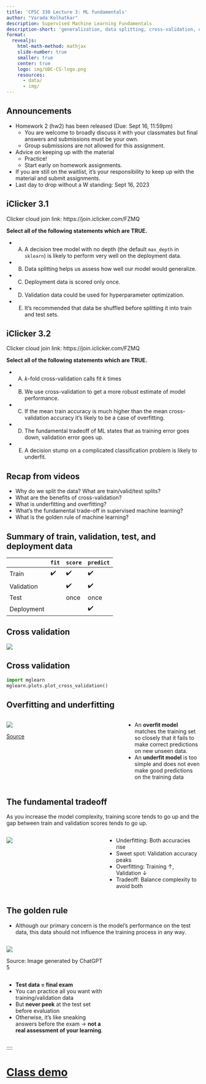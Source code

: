 ```yaml
---
title: 'CPSC 330 Lecture 3: ML fundamentals'
author: "Varada Kolhatkar"
description: Supervised Machine Learning Fundamentals
description-short: 'generalization, data splitting, cross-validation, overfitting, underfitting, the fundamental tradeoff, the golden rule'
format:
  revealjs:
    html-math-method: mathjax
    slide-number: true
    smaller: true
    center: true
    logo: img/UBC-CS-logo.png
    resources:
      - data/
      - img/
---
```


## Announcements 

- Homework 2 (hw2) has been released (Due: Sept 16, 11:59pm)
  - You are welcome to broadly discuss it with your classmates but final answers and submissions must be your own.
  - Group submissions are not allowed for this assignment.
- Advice on keeping up with the material
  - Practice!
  - Start early on homework assignments.
- If you are still on the waitlist, it's your responsibility to keep up with the material and submit assignments.
- Last day to drop without a W standing: Sept 16, 2023


## iClicker 3.1

Clicker cloud join link: https://join.iclicker.com/FZMQ

**Select all of the following statements which are TRUE.**

- (A) A decision tree model with no depth (the default `max_depth` in `sklearn`) is likely to perform very well on the deployment data.
- (B) Data splitting helps us assess how well our model would generalize.
- (C) Deployment data is scored only once.
- (D) Validation data could be used for hyperparameter optimization.
- (E) It’s recommended that data be shuffled before splitting it into train and test sets.


## iClicker 3.2

Clicker cloud join link: https://join.iclicker.com/FZMQ

**Select all of the following statements which are TRUE.**

- (A) $k$-fold cross-validation calls fit $k$ times
- (B) We use cross-validation to get a more robust estimate of model performance.
- (C) If the mean train accuracy is much higher than the mean cross-validation accuracy it's likely to be a case of overfitting.
- (D) The fundamental tradeoff of ML states that as training error goes down, validation error goes up.
- (E) A decision stump on a complicated classification problem is likely to underfit.

## Recap from videos 
- Why do we split the data? What are train/valid/test splits? 
- What are the benefits of cross-validation?
- What is underfitting and overfitting? 
- What’s the fundamental trade-off in supervised machine learning?
- What is the golden rule of machine learning?

## Summary of train, validation, test, and deployment data 

|         | `fit` | `score` | `predict` |
|----------|-------|---------|-----------|
| Train    | ✔️      | ✔️      | ✔️         |
| Validation |      | ✔️      | ✔️         |
| Test    |       |  once   | once         |
| Deployment    |       |       | ✔️         |

## Cross validation

![](img/cross-validation.png){fig-align="center"}

## Cross validation
```python
import mglearn
mglearn.plots.plot_cross_validation()
```

## Overfitting and underfitting 

:::: {.columns}

::: {.column width="60%"}
![](img/underfit-overfit-google-developer.png)

[Source](https://developers.google.com/machine-learning/crash-course/overfitting/overfitting)
:::

::: {.column width="40%"}
- An **overfit model** matches the training set so closely that it fails to make correct predictions on new unseen data.  
- An **underfit model** is too simple and does not even make good predictions on the training data 

:::
::::

## The fundamental tradeoff

As you increase the model complexity, training score tends to go up and the gap between train and validation scores tends to go up.  

:::: {.columns}

::: {.column width="50%"}
![](img/malp_0201.png){fig-align="center"}
:::

::: {.column width="50%"}
- Underfitting: Both accuracies rise
- Sweet spot: Validation accuracy peaks
- Overfitting: Training $\uparrow$, Validation $\downarrow$
- Tradeoff: Balance complexity to avoid both
:::

::::

## The golden rule
- Although our primary concern is the model's performance on the test data, this data should not influence the training process in any way.

::: {.column width="50%"}
![](img/golden_rule_analogy.png){fig-align="center"}

Source: Image generated by ChatGPT 5
:::

::: {.column width="50%"}
- **Test data = final exam**  
- You can practice all you want with training/validation data
- But **never peek** at the test set before evaluation
- Otherwise, it's like sneaking answers before the exam $\rightarrow$ **not a real assessment of your learning**.  
:::

::::

# [Class demo](https://github.com/UBC-CS/cpsc330-2025W1/blob/main/lectures/102-Varada-lectures/class_demos/demo_03-ml-fundamentals.ipynb)